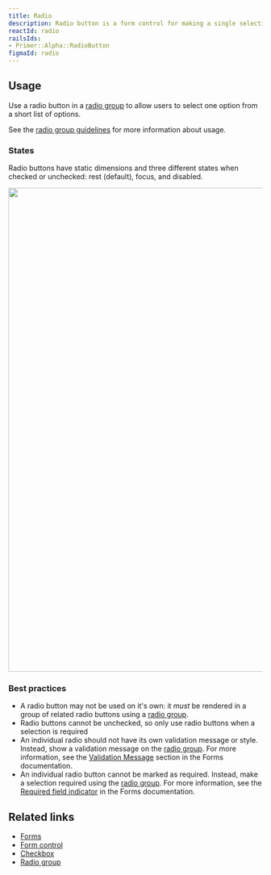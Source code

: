 ```yaml
---
title: Radio
description: Radio button is a form control for making a single selection from a short list of options.
reactId: radio
railsIds:
- Primer::Alpha::RadioButton
figmaId: radio
---
```



## Usage

Use a radio button in a [radio group](/components/radio-group) to allow users to select one option from a short list of options.

See the [radio group guidelines](/components/radio-group) for more information about usage.

### States

Radio buttons have static dimensions and three different states when checked or unchecked: rest (default), focus, and disabled.

<img
  width="960"
  role="presentation"
  src="https://user-images.githubusercontent.com/2313998/224133514-c583baf4-6dfc-444d-8714-dfc88cc00ff9.png"
/>

### Best practices

- A radio button may not be used on it's own: it _must_ be rendered in a group of related radio buttons using a [radio group](/components/radio-group).
- Radio buttons cannot be unchecked, so only use radio buttons when a selection is required
- An individual radio should not have its own validation message or style. Instead, show a validation message on the [radio group](/components/radio-group). For more information, see the [Validation Message](../ui-patterns/forms#validation) section in the Forms documentation.
- An individual radio button cannot be marked as required. Instead, make a selection required using the [radio group](/components/radio-group). For more information, see the [Required field indicator](../ui-patterns/forms/#required-field-indicator) in the Forms documentation.

## Related links

- [Forms](../ui-patterns/forms)
- [Form control](/components/form-control)
- [Checkbox](/components/checkbox)
- [Radio group](/components/radio-group)
